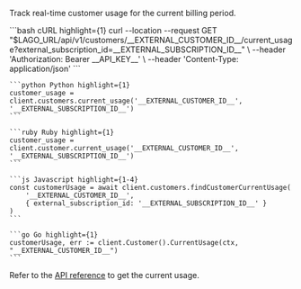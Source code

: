 Track real-time customer usage for the current billing period.

<CodeGroup>
    ```bash cURL highlight={1}
    curl --location --request GET "$LAGO_URL/api/v1/customers/__EXTERNAL_CUSTOMER_ID__/current_usage?external_subscription_id=__EXTERNAL_SUBSCRIPTION_ID__" \
    --header 'Authorization: Bearer __API_KEY__' \
    --header 'Content-Type: application/json'
    ```

    ```python Python highlight={1}
    customer_usage = client.customers.current_usage('__EXTERNAL_CUSTOMER_ID__', '__EXTERNAL_SUBSCRIPTION_ID__')
    ```

    ```ruby Ruby highlight={1}
    customer_usage = client.customer.current_usage('__EXTERNAL_CUSTOMER_ID__', '__EXTERNAL_SUBSCRIPTION_ID__')
    ```

    ```js Javascript highlight={1-4}
    const customerUsage = await client.customers.findCustomerCurrentUsage(
        '__EXTERNAL_CUSTOMER_ID__',
        { external_subscription_id: '__EXTERNAL_SUBSCRIPTION_ID__' }
    )
    ```

    ```go Go highlight={1}
    customerUsage, err := client.Customer().CurrentUsage(ctx, "__EXTERNAL_CUSTOMER_ID__")
    ```
</CodeGroup>

Refer to the [API reference](/api-reference/customer-usage/get-current) to get the current usage.
